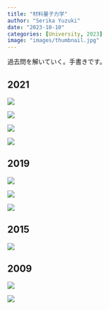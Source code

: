 ```yaml
---
title: "材料量子力学"
author: "Serika Yuzuki"
date: "2023-10-10"
categories: [University, 2023]
image: "images/thumbnail.jpg"
---
```


過去問を解いていく。手書きです。

## 2021

![](images/%E9%87%8F%E5%AD%90/2021-1.png)

![](images/%E9%87%8F%E5%AD%90/2021-2.png)

![](images/%E9%87%8F%E5%AD%90/2021-3.png)

![](images/%E9%87%8F%E5%AD%90/2021-4.png)

## 2019

![](images/%E9%87%8F%E5%AD%90/2019-1.png)

![](images/%E9%87%8F%E5%AD%90/2019-2.png)

![](images/%E9%87%8F%E5%AD%90/2019-3.png)

## 2015

![](images/%E9%87%8F%E5%AD%90/2015.png)

## 2009

![](images/%E9%87%8F%E5%AD%90/2009-1.png)

![](images/%E9%87%8F%E5%AD%90/2009-2.png)
